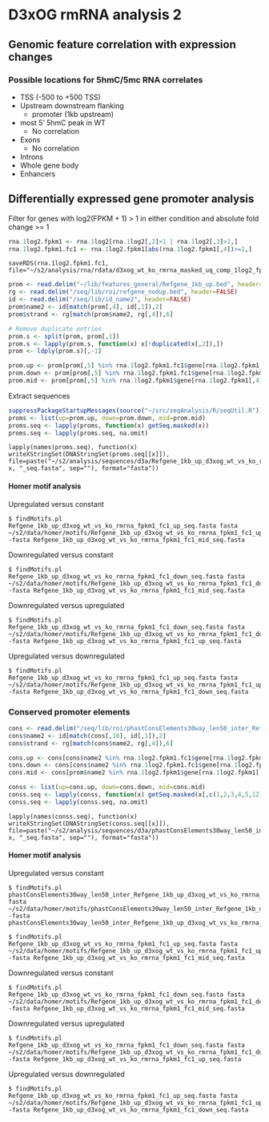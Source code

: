 D3xOG rmRNA analysis 2
========================================================

Genomic feature correlation with expression changes
---------------------------------------------------
### Possible locations for 5hmC/5mc RNA correlates
* TSS (-500 to +500 TSS)
* Upstream downstream flanking
  * promoter (1kb upstream)
* most 5' 5hmC peak in WT
  * No correlation
* Exons
  * No correlation
* Introns
* Whole gene body
* Enhancers

Differentially expressed gene promoter analysis
------------------------------------------------
Filter for genes with log2(FPKM + 1) > 1 in either condition and absolute fold change >= 1
```r
rna.1log2.fpkm1 <- rna.1log2[rna.1log2[,2]>1 | rna.1log2[,3]>1,]
rna.1log2.fpkm1.fc1 <- rna.1log2.fpkm1[abs(rna.1log2.fpkm1[,4])>=1,]
```

```
saveRDS(rna.1log2.fpkm1.fc1, file="~/s2/analysis/rna/rdata/d3xog_wt_ko_rmrna_masked_uq_comp_1log2_fpkm_gt1_fc_ge1.rds")
```

```r
prom <- read.delim("~/lib/features_general/Refgene_1kb_up.bed", header=FALSE)
rg <- read.delim("/seq/lib/roi/refgene_nodup.bed", header=FALSE)
id <- read.delim("/seq/lib/id_name2", header=FALSE)
prom$name2 <- id[match(prom[,4], id[,1]),2]
prom$strand <- rg[match(prom$name2, rg[,4]),6]

# Remove duplicate entries
prom.s <- split(prom, prom[,1])
prom.s <- lapply(prom.s, function(x) x[!duplicated(x[,2]),])
prom <- ldply(prom.s)[,-1]

prom.up <- prom[prom[,5] %in% rna.1log2.fpkm1.fc1$gene[rna.1log2.fpkm1.fc1[,4]>0],]
prom.down <- prom[prom[,5] %in% rna.1log2.fpkm1.fc1$gene[rna.1log2.fpkm1.fc1[,4]<0],]
prom.mid <- prom[prom[,5] %in% rna.1log2.fpkm1$gene[rna.1log2.fpkm1[,4]>(-.5) & rna.1log2.fpkm1[,4]<.5 ],]
```

Extract sequences
```r
suppressPackageStartupMessages(source("~/src/seqAnalysis/R/seqUtil.R"))
proms <- list(up=prom.up, down=prom.down, mid=prom.mid)
proms.seq <- lapply(proms, function(x) getSeq.masked(x))
proms.seq <- lapply(proms.seq, na.omit)
```

```
lapply(names(proms.seq), function(x) writeXStringSet(DNAStringSet(proms.seq[[x]]), file=paste("~/s2/analysis/sequences/d3a/Refgene_1kb_up_d3xog_wt_vs_ko_rmrna_fpkm1_fc1_", x, "_seq.fasta", sep=""), format="fasta"))
```

#### Homer motif analysis

Upregulated versus constant
```
$ findMotifs.pl Refgene_1kb_up_d3xog_wt_vs_ko_rmrna_fpkm1_fc1_up_seq.fasta fasta ~/s2/data/homer/motifs/Refgene_1kb_up_d3xog_wt_vs_ko_rmrna_fpkm1_fc1_up_seq_bg_Refgene_1kb_up_d3xog_wt_vs_ko_rmrna_fpkm1_fc1_mid_seq -fasta Refgene_1kb_up_d3xog_wt_vs_ko_rmrna_fpkm1_fc1_mid_seq.fasta
```

Downregulated versus constant
```
$ findMotifs.pl Refgene_1kb_up_d3xog_wt_vs_ko_rmrna_fpkm1_fc1_down_seq.fasta fasta ~/s2/data/homer/motifs/Refgene_1kb_up_d3xog_wt_vs_ko_rmrna_fpkm1_fc1_down_seq_bg_Refgene_1kb_up_d3xog_wt_vs_ko_rmrna_fpkm1_fc1_mid_seq -fasta Refgene_1kb_up_d3xog_wt_vs_ko_rmrna_fpkm1_fc1_mid_seq.fasta
```

Downregulated versus upregulated
```
$ findMotifs.pl Refgene_1kb_up_d3xog_wt_vs_ko_rmrna_fpkm1_fc1_down_seq.fasta fasta ~/s2/data/homer/motifs/Refgene_1kb_up_d3xog_wt_vs_ko_rmrna_fpkm1_fc1_down_seq_bg_Refgene_1kb_up_d3xog_wt_vs_ko_rmrna_fpkm1_fc1_up_seq -fasta Refgene_1kb_up_d3xog_wt_vs_ko_rmrna_fpkm1_fc1_up_seq.fasta
```

Upregulated versus downregulated
```
$ findMotifs.pl Refgene_1kb_up_d3xog_wt_vs_ko_rmrna_fpkm1_fc1_up_seq.fasta fasta ~/s2/data/homer/motifs/Refgene_1kb_up_d3xog_wt_vs_ko_rmrna_fpkm1_fc1_up_seq_bg_Refgene_1kb_up_d3xog_wt_vs_ko_rmrna_fpkm1_fc1_down_seq -fasta Refgene_1kb_up_d3xog_wt_vs_ko_rmrna_fpkm1_fc1_down_seq.fasta
```

### Conserved promoter elements
```r
cons <- read.delim("/seq/lib/roi/phastConsElements30way_len50_inter_Refgene_1kb_up.bed", header=F)
cons$name2 <- id[match(cons[,10], id[,1]),2]
cons$strand <- rg[match(cons$name2, rg[,4]),6]
```

```r
cons.up <- cons[cons$name2 %in% rna.1log2.fpkm1.fc1$gene[rna.1log2.fpkm1.fc1[,4]>0],]
cons.down <- cons[cons$name2 %in% rna.1log2.fpkm1.fc1$gene[rna.1log2.fpkm1.fc1[,4]<0],]
cons.mid <- cons[prom$name2 %in% rna.1log2.fpkm1$gene[rna.1log2.fpkm1[,4]>(-.5) & rna.1log2.fpkm1[,4]<.5 ],]
```

```r
conss <- list(up=cons.up, down=cons.down, mid=cons.mid)
conss.seq <- lapply(conss, function(x) getSeq.masked(x[,c(1,2,3,4,5,12)]))
conss.seq <- lapply(conss.seq, na.omit)
```

```
lapply(names(conss.seq), function(x) writeXStringSet(DNAStringSet(conss.seq[[x]]), file=paste("~/s2/analysis/sequences/d3a/phastConsElements30way_len50_inter_Refgene_1kb_up_d3xog_wt_vs_ko_rmrna_fpkm1_fc1_", x, "_seq.fasta", sep=""), format="fasta"))
```

#### Homer motif analysis

Upregulated versus constant
```
$ findMotifs.pl phastConsElements30way_len50_inter_Refgene_1kb_up_d3xog_wt_vs_ko_rmrna_fpkm1_fc1_up_seq.fasta fasta ~/s2/data/homer/motifs/phastConsElements30way_len50_inter_Refgene_1kb_up_d3xog_wt_vs_ko_rmrna_fpkm1_fc1_up_seq_bg_phastConsElements30way_len50_inter_Refgene_1kb_up_d3xog_wt_vs_ko_rmrna_fpkm1_fc1_mid_seq -fasta phastConsElements30way_len50_inter_Refgene_1kb_up_d3xog_wt_vs_ko_rmrna_fpkm1_fc1_mid_seq.fasta
```



```
$ findMotifs.pl Refgene_1kb_up_d3xog_wt_vs_ko_rmrna_fpkm1_fc1_up_seq.fasta fasta ~/s2/data/homer/motifs/Refgene_1kb_up_d3xog_wt_vs_ko_rmrna_fpkm1_fc1_up_seq_bg_Refgene_1kb_up_d3xog_wt_vs_ko_rmrna_fpkm1_fc1_mid_seq -fasta Refgene_1kb_up_d3xog_wt_vs_ko_rmrna_fpkm1_fc1_mid_seq.fasta
```

Downregulated versus constant
```
$ findMotifs.pl Refgene_1kb_up_d3xog_wt_vs_ko_rmrna_fpkm1_fc1_down_seq.fasta fasta ~/s2/data/homer/motifs/Refgene_1kb_up_d3xog_wt_vs_ko_rmrna_fpkm1_fc1_down_seq_bg_Refgene_1kb_up_d3xog_wt_vs_ko_rmrna_fpkm1_fc1_mid_seq -fasta Refgene_1kb_up_d3xog_wt_vs_ko_rmrna_fpkm1_fc1_mid_seq.fasta
```

Downregulated versus upregulated
```
$ findMotifs.pl Refgene_1kb_up_d3xog_wt_vs_ko_rmrna_fpkm1_fc1_down_seq.fasta fasta ~/s2/data/homer/motifs/Refgene_1kb_up_d3xog_wt_vs_ko_rmrna_fpkm1_fc1_down_seq_bg_Refgene_1kb_up_d3xog_wt_vs_ko_rmrna_fpkm1_fc1_up_seq -fasta Refgene_1kb_up_d3xog_wt_vs_ko_rmrna_fpkm1_fc1_up_seq.fasta
```

Upregulated versus downregulated
```
$ findMotifs.pl Refgene_1kb_up_d3xog_wt_vs_ko_rmrna_fpkm1_fc1_up_seq.fasta fasta ~/s2/data/homer/motifs/Refgene_1kb_up_d3xog_wt_vs_ko_rmrna_fpkm1_fc1_up_seq_bg_Refgene_1kb_up_d3xog_wt_vs_ko_rmrna_fpkm1_fc1_down_seq -fasta Refgene_1kb_up_d3xog_wt_vs_ko_rmrna_fpkm1_fc1_down_seq.fasta
```


